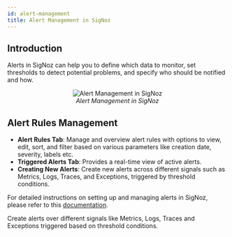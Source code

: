 ```yaml
---
id: alert-management
title: Alert Management in SigNoz
---
```


## Introduction

Alerts in SigNoz can help you to define which data to monitor, set thresholds to detect potential problems, and specify who should be notified and how.

<figure data-zoomable align='center'>
    <img src="/img/docs/product-features/alerts/product-features-alert-management.webp" alt="Alert Management in SigNoz"/>
    <figcaption><i> Alert Management in SigNoz </i></figcaption>
</figure>


## Alert Rules Management

- **Alert Rules Tab**: Manage and overview alert rules with options to view, edit, sort, and filter based on various parameters like creation date, severity, labels etc.
- **Triggered Alerts Tab**: Provides a real-time view of active alerts.
- **Creating New Alerts**: Create new alerts across different signals such as Metrics, Logs, Traces, and Exceptions, triggered by threshold conditions.

For detailed instructions on setting up and managing alerts in SigNoz, please refer to this [documentation](https://signoz.io/docs/alerts/).


Create alerts over different signals like Metrics, Logs, Traces and Exceptions triggered based on threshold conditions.